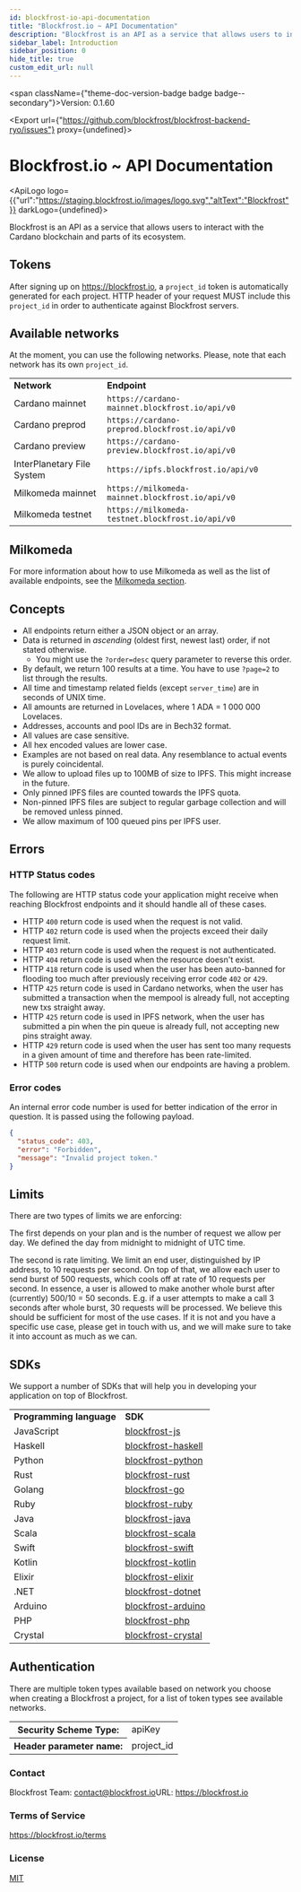 ```yaml
---
id: blockfrost-io-api-documentation
title: "Blockfrost.io ~ API Documentation"
description: "Blockfrost is an API as a service that allows users to interact with the Cardano blockchain and parts of its ecosystem."
sidebar_label: Introduction
sidebar_position: 0
hide_title: true
custom_edit_url: null
---
```



<span className={"theme-doc-version-badge badge badge--secondary"}>Version: 0.1.60</span>

<Export url={"https://github.com/blockfrost/blockfrost-backend-ryo/issues"} proxy={undefined}></Export>

<h1 className={"openapi__heading"}>Blockfrost.io ~ API Documentation</h1>

<ApiLogo logo={{"url":"https://staging.blockfrost.io/images/logo.svg","altText":"Blockfrost"}} darkLogo={undefined}></ApiLogo>

Blockfrost is an API as a service that allows users to interact with the Cardano blockchain and parts of its ecosystem.

## Tokens

After signing up on https://blockfrost.io, a `project_id` token is automatically generated for each project.
HTTP header of your request MUST include this `project_id` in order to authenticate against Blockfrost servers.

## Available networks

At the moment, you can use the following networks. Please, note that each network has its own `project_id`.

<table>
  <tbody>
    <tr>
      <td>
          <b>Network</b>
      </td>
      <td>
          <b>Endpoint</b>
      </td>
    </tr>
    <tr>
        <td>Cardano mainnet</td>
        <td>
            <code>https://cardano-mainnet.blockfrost.io/api/v0</code>
        </td>
    </tr>
    <tr>
        <td>Cardano preprod</td>
        <td>
            <code>https://cardano-preprod.blockfrost.io/api/v0</code>
        </td>
    </tr>
    <tr>
        <td>Cardano preview</td>
        <td>
            <code>https://cardano-preview.blockfrost.io/api/v0</code>
        </td>
    </tr>
    <tr>
        <td>InterPlanetary File System</td>
        <td>
            <code>https://ipfs.blockfrost.io/api/v0</code>
        </td>
    </tr>
    <tr>
        <td>Milkomeda mainnet</td>
        <td>
            <code>https://milkomeda-mainnet.blockfrost.io/api/v0</code>
        </td>
    </tr>
    <tr>
        <td>Milkomeda testnet</td>
        <td>
            <code>https://milkomeda-testnet.blockfrost.io/api/v0</code>
        </td>
    </tr>
  </tbody>
</table>

## Milkomeda

<p>
  <span>
    For more information about how to use Milkomeda as well as the list of available endpoints, see the <a href="/start-building/milkomeda">Milkomeda section</a>.
  </span>
</p>

## Concepts

* All endpoints return either a JSON object or an array.
* Data is returned in *ascending* (oldest first, newest last) order, if not stated otherwise.
  * You might use the `?order=desc` query parameter to reverse this order.
* By default, we return 100 results at a time. You have to use `?page=2` to list through the results.
* All time and timestamp related fields (except `server_time`) are in seconds of UNIX time.
* All amounts are returned in Lovelaces, where 1 ADA = 1 000 000 Lovelaces.
* Addresses, accounts and pool IDs are in Bech32 format.
* All values are case sensitive.
* All hex encoded values are lower case.
* Examples are not based on real data. Any resemblance to actual events is purely coincidental.
* We allow to upload files up to 100MB of size to IPFS. This might increase in the future.
* Only pinned IPFS files are counted towards the IPFS quota.
* Non-pinned IPFS files are subject to regular garbage collection and will be removed unless pinned.
* We allow maximum of 100 queued pins per IPFS user.

## Errors

### HTTP Status codes

The following are HTTP status code your application might receive when reaching Blockfrost endpoints and
it should handle all of these cases.

* HTTP `400` return code is used when the request is not valid.
* HTTP `402` return code is used when the projects exceed their daily request limit.
* HTTP `403` return code is used when the request is not authenticated.
* HTTP `404` return code is used when the resource doesn't exist.
* HTTP `418` return code is used when the user has been auto-banned for flooding too much after previously receiving error code `402` or `429`.
* HTTP `425` return code is used in Cardano networks, when the user has submitted a transaction when the mempool is already full, not accepting new txs straight away.
* HTTP `425` return code is used in IPFS network, when the user has submitted a pin when the pin queue is already full, not accepting new pins straight away.
* HTTP `429` return code is used when the user has sent too many requests in a given amount of time and therefore has been rate-limited.
* HTTP `500` return code is used when our endpoints are having a problem.

### Error codes

An internal error code number is used for better indication of the error in question. It is passed using the following payload.

```json
{
  "status_code": 403,
  "error": "Forbidden",
  "message": "Invalid project token."
}
```
## Limits

There are two types of limits we are enforcing:

The first depends on your plan and is the number of request we allow per day. We defined the day from midnight to midnight of UTC time.

The second is rate limiting. We limit an end user, distinguished by IP address, to 10 requests per second. On top of that, we allow
each user to send burst of 500 requests, which cools off at rate of 10 requests per second. In essence, a user is allowed to make another
whole burst after (currently) 500/10 = 50 seconds. E.g. if a user attempts to make a call 3 seconds after whole burst, 30 requests will be processed.
We believe this should be sufficient for most of the use cases. If it is not and you have a specific use case, please get in touch with us, and
we will make sure to take it into account as much as we can.

## SDKs

We support a number of SDKs that will help you in developing your application on top of Blockfrost.

<table>
  <tbody>
    <tr>
        <td><b>Programming language</b></td>
        <td><b>SDK</b></td>
    </tr>
    <tr>
        <td>JavaScript</td>
        <td>
            <a href="https://github.com/blockfrost/blockfrost-js">blockfrost-js</a>
        </td>
    </tr>
    <tr>
        <td>Haskell</td>
        <td>
            <a href="https://github.com/blockfrost/blockfrost-haskell">blockfrost-haskell</a>
        </td>
    </tr>
    <tr>
        <td>Python</td>
        <td>
            <a href="https://github.com/blockfrost/blockfrost-python">blockfrost-python</a>
        </td>
    </tr>
    <tr>
        <td>Rust</td>
        <td>
            <a href="https://github.com/blockfrost/blockfrost-rust">blockfrost-rust</a>
        </td>
    </tr>
    <tr>
        <td>Golang</td>
        <td>
            <a href="https://github.com/blockfrost/blockfrost-go">blockfrost-go</a>
        </td>
    </tr>
    <tr>
        <td>Ruby</td>
        <td>
            <a href="https://github.com/blockfrost/blockfrost-ruby">blockfrost-ruby</a>
        </td>
    </tr>
    <tr>
        <td>Java</td>
        <td>
            <a href="https://github.com/blockfrost/blockfrost-java">blockfrost-java</a>
        </td>
    </tr>
    <tr>
        <td>Scala</td>
        <td>
            <a href="https://github.com/blockfrost/blockfrost-scala">blockfrost-scala</a>
        </td>
    </tr>
    <tr>
        <td>Swift</td>
        <td>
            <a href="https://github.com/blockfrost/blockfrost-swift">blockfrost-swift</a>
        </td>
    </tr>
    <tr>
        <td>Kotlin</td>
        <td>
            <a href="https://github.com/blockfrost/blockfrost-kotlin">blockfrost-kotlin</a>
        </td>
    </tr>
    <tr>
        <td>Elixir</td>
        <td>
            <a href="https://github.com/blockfrost/blockfrost-elixir">blockfrost-elixir</a>
        </td>
    </tr>
    <tr>
        <td>.NET</td>
        <td>
            <a href="https://github.com/blockfrost/blockfrost-dotnet">blockfrost-dotnet</a>
        </td>
    </tr>
    <tr>
        <td>Arduino</td>
        <td>
            <a href="https://github.com/blockfrost/blockfrost-arduino">blockfrost-arduino</a>
        </td>
    </tr>
    <tr>
        <td>PHP</td>
        <td>
            <a href="https://github.com/blockfrost/blockfrost-php">blockfrost-php</a>
        </td>
    </tr>
    <tr>
        <td>Crystal</td>
        <td>
            <a href="https://github.com/blockfrost/blockfrost-crystal">blockfrost-crystal</a>
        </td>
    </tr>
  </tbody>
</table>


<div style={{"marginBottom":"2rem"}}><h2 id={"authentication"} style={{"marginBottom":"1rem"}}>Authentication</h2><SchemaTabs className={"openapi-tabs__security-schemes"}><TabItem label={"API Key: project_id"} value={"project_id"}>

There are multiple token types available based on network you choose
when creating a Blockfrost a project, for a list of token types
see available networks.


<div><table><tbody><tr><th>Security Scheme Type:</th><td>apiKey</td></tr><tr><th>Header parameter name:</th><td>project_id</td></tr></tbody></table></div></TabItem></SchemaTabs></div><div style={{"display":"flex","flexDirection":"column","marginBottom":"var(--ifm-paragraph-margin-bottom)"}}><h3 style={{"marginBottom":"0.25rem"}}>Contact</h3><span>Blockfrost Team: <a href={"mailto:contact@blockfrost.io"}>contact@blockfrost.io</a></span><span>URL: <a href={"https://blockfrost.io"}>https://blockfrost.io</a></span></div><div style={{"marginBottom":"var(--ifm-paragraph-margin-bottom)"}}><h3 style={{"marginBottom":"0.25rem"}}>Terms of Service</h3><a href={"https://blockfrost.io/terms"}>https://blockfrost.io/terms</a></div><div style={{"marginBottom":"var(--ifm-paragraph-margin-bottom)"}}><h3 style={{"marginBottom":"0.25rem"}}>License</h3><a href={"https://opensource.org/licenses/MIT"}>MIT</a></div>
      